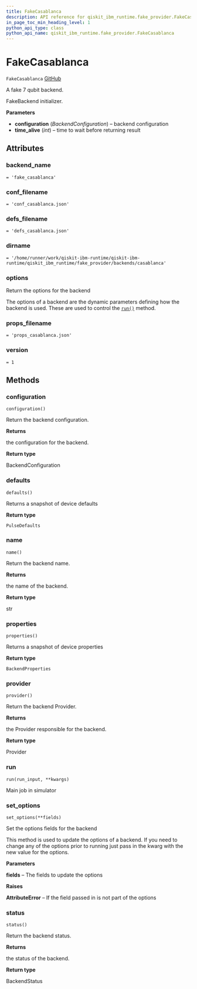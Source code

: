 ```yaml
---
title: FakeCasablanca
description: API reference for qiskit_ibm_runtime.fake_provider.FakeCasablanca
in_page_toc_min_heading_level: 1
python_api_type: class
python_api_name: qiskit_ibm_runtime.fake_provider.FakeCasablanca
---
```


# FakeCasablanca

<span id="qiskit_ibm_runtime.fake_provider.FakeCasablanca" />

`FakeCasablanca` [GitHub](https://github.com/qiskit/qiskit-ibm-runtime/tree/stable/0.18/qiskit_ibm_runtime/fake_provider/backends/casablanca/fake_casablanca.py "view source code")

A fake 7 qubit backend.

FakeBackend initializer.

**Parameters**

*   **configuration** (*BackendConfiguration*) – backend configuration
*   **time\_alive** (*int*) – time to wait before returning result

## Attributes

<span id="qiskit_ibm_runtime.fake_provider.FakeCasablanca.backend_name" />

### backend\_name

`= 'fake_casablanca'`

<span id="qiskit_ibm_runtime.fake_provider.FakeCasablanca.conf_filename" />

### conf\_filename

`= 'conf_casablanca.json'`

<span id="qiskit_ibm_runtime.fake_provider.FakeCasablanca.defs_filename" />

### defs\_filename

`= 'defs_casablanca.json'`

<span id="qiskit_ibm_runtime.fake_provider.FakeCasablanca.dirname" />

### dirname

`= '/home/runner/work/qiskit-ibm-runtime/qiskit-ibm-runtime/qiskit_ibm_runtime/fake_provider/backends/casablanca'`

<span id="qiskit_ibm_runtime.fake_provider.FakeCasablanca.options" />

### options

Return the options for the backend

The options of a backend are the dynamic parameters defining how the backend is used. These are used to control the [`run()`](#qiskit_ibm_runtime.fake_provider.FakeCasablanca.run "qiskit_ibm_runtime.fake_provider.FakeCasablanca.run") method.

<span id="qiskit_ibm_runtime.fake_provider.FakeCasablanca.props_filename" />

### props\_filename

`= 'props_casablanca.json'`

<span id="qiskit_ibm_runtime.fake_provider.FakeCasablanca.version" />

### version

`= 1`

## Methods

### configuration

<span id="qiskit_ibm_runtime.fake_provider.FakeCasablanca.configuration" />

`configuration()`

Return the backend configuration.

**Returns**

the configuration for the backend.

**Return type**

BackendConfiguration

### defaults

<span id="qiskit_ibm_runtime.fake_provider.FakeCasablanca.defaults" />

`defaults()`

Returns a snapshot of device defaults

**Return type**

`PulseDefaults`

### name

<span id="qiskit_ibm_runtime.fake_provider.FakeCasablanca.name" />

`name()`

Return the backend name.

**Returns**

the name of the backend.

**Return type**

str

### properties

<span id="qiskit_ibm_runtime.fake_provider.FakeCasablanca.properties" />

`properties()`

Returns a snapshot of device properties

**Return type**

`BackendProperties`

### provider

<span id="qiskit_ibm_runtime.fake_provider.FakeCasablanca.provider" />

`provider()`

Return the backend Provider.

**Returns**

the Provider responsible for the backend.

**Return type**

Provider

### run

<span id="qiskit_ibm_runtime.fake_provider.FakeCasablanca.run" />

`run(run_input, **kwargs)`

Main job in simulator

### set\_options

<span id="qiskit_ibm_runtime.fake_provider.FakeCasablanca.set_options" />

`set_options(**fields)`

Set the options fields for the backend

This method is used to update the options of a backend. If you need to change any of the options prior to running just pass in the kwarg with the new value for the options.

**Parameters**

**fields** – The fields to update the options

**Raises**

**AttributeError** – If the field passed in is not part of the options

### status

<span id="qiskit_ibm_runtime.fake_provider.FakeCasablanca.status" />

`status()`

Return the backend status.

**Returns**

the status of the backend.

**Return type**

BackendStatus

